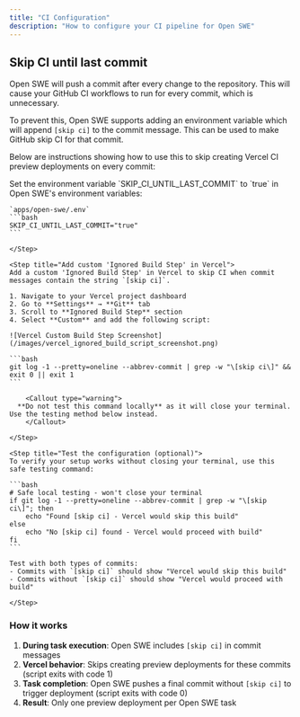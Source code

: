 ```yaml
---
title: "CI Configuration"
description: "How to configure your CI pipeline for Open SWE"
---
```


## Skip CI until last commit

Open SWE will push a commit after every change to the repository. This will cause your GitHub CI workflows to run for every commit, which is unnecessary.

To prevent this, Open SWE supports adding an environment variable which will append `[skip ci]` to the commit message. This can be used to make GitHub skip CI for that commit.

Below are instructions showing how to use this to skip creating Vercel CI preview deployments on every commit:

<Steps>
    <Step title="Set the environment variable">
    Set the environment variable `SKIP_CI_UNTIL_LAST_COMMIT` to `true` in Open SWE's environment variables:

    `apps/open-swe/.env`
    ```bash
    SKIP_CI_UNTIL_LAST_COMMIT="true"
    ```

    </Step>

    <Step title="Add custom 'Ignored Build Step' in Vercel">
    Add a custom 'Ignored Build Step' in Vercel to skip CI when commit messages contain the string `[skip ci]`.

    1. Navigate to your Vercel project dashboard
    2. Go to **Settings** → **Git** tab
    3. Scroll to **Ignored Build Step** section
    4. Select **Custom** and add the following script:

    ![Vercel Custom Build Step Screenshot](/images/vercel_ignored_build_script_screenshot.png)

    ```bash
    git log -1 --pretty=oneline --abbrev-commit | grep -w "\[skip ci\]" && exit 0 || exit 1
    ```

        <Callout type="warning">
      **Do not test this command locally** as it will close your terminal. Use the testing method below instead.
        </Callout>

    </Step>

    <Step title="Test the configuration (optional)">
    To verify your setup works without closing your terminal, use this safe testing command:

    ```bash
    # Safe local testing - won't close your terminal
    if git log -1 --pretty=oneline --abbrev-commit | grep -w "\[skip ci\]"; then
        echo "Found [skip ci] - Vercel would skip this build"
    else
        echo "No [skip ci] found - Vercel would proceed with build"
    fi
    ```

    Test with both types of commits:
    - Commits with `[skip ci]` should show "Vercel would skip this build"
    - Commits without `[skip ci]` should show "Vercel would proceed with build"

    </Step>
</Steps>

### How it works

1. **During task execution**: Open SWE includes `[skip ci]` in commit messages
2. **Vercel behavior**: Skips creating preview deployments for these commits (script exits with code 1)
3. **Task completion**: Open SWE pushes a final commit without `[skip ci]` to trigger deployment (script exits with code 0)
4. **Result**: Only one preview deployment per Open SWE task
